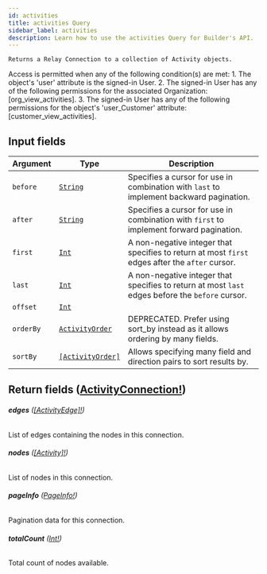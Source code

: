 ```yaml
---
id: activities
title: activities Query
sidebar_label: activities
description: Learn how to use the activities Query for Builder's API.
---
```


    Returns a Relay Connection to a collection of Activity objects.

Access is permitted when any of the following condition(s) are met: 1. The object's 'user' attribute is the signed-in User. 2. The signed-in User has any of the following permissions for the associated Organization: [org_view_activities]. 3. The signed-in User has any of the following permissions for the object's 'user_Customer' attribute: [customer_view_activities].

## Input fields

| Argument  | Type                                                           | Description                                                                                      |
| --------- | -------------------------------------------------------------- | ------------------------------------------------------------------------------------------------ |
| `before`  | [`String`](/composer/builder/api/schema/scalar/String.mdx)                       | Specifies a cursor for use in combination with `last` to implement backward pagination.          |
| `after`   | [`String`](/composer/builder/api/schema/scalar/String.mdx)                       | Specifies a cursor for use in combination with `first` to implement forward pagination.          |
| `first`   | [`Int`](/composer/builder/api/schema/scalar/Int.mdx)                             | A non-negative integer that specifies to return at most `first` edges after the `after` cursor.  |
| `last`    | [`Int`](/composer/builder/api/schema/scalar/Int.mdx)                             | A non-negative integer that specifies to return at most `last` edges before the `before` cursor. |
| `offset`  | [`Int`](/composer/builder/api/schema/scalar/Int.mdx)                             |                                                                                                  |
| `orderBy` | [`ActivityOrder`](/composer/builder/api/schema/input_object/ActivityOrder.mdx)   | DEPRECATED. Prefer using sort_by instead as it allows ordering by many fields.                   |
| `sortBy`  | [`[ActivityOrder]`](/composer/builder/api/schema/input_object/ActivityOrder.mdx) | Allows specifying many field and direction pairs to sort results by.                             |

## Return fields ([ActivityConnection!](/composer/builder/api/schema/object/ActivityConnection.mdx))

###### <b>edges</b> ([[ActivityEdge]!](/composer/builder/api/schema/object/ActivityEdge.mdx))

List of edges containing the nodes in this connection.

###### <b>nodes</b> ([[Activity]!](/composer/builder/api/schema/object/Activity.mdx))

List of nodes in this connection.

###### <b>pageInfo</b> ([PageInfo!](/composer/builder/api/schema/object/PageInfo.mdx))

Pagination data for this connection.

###### <b>totalCount</b> ([Int!](/composer/builder/api/schema/scalar/Int.mdx))

Total count of nodes available.
